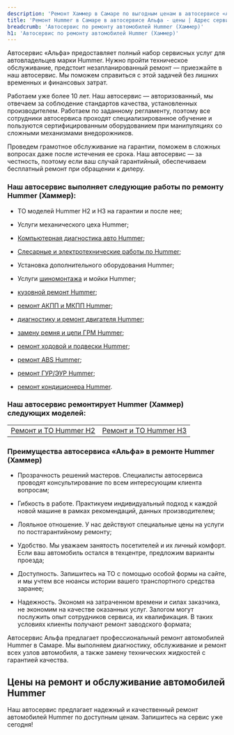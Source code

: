 ```yaml
---
description: 'Ремонт Хаммер в Самаре по выгодным ценам в автосервисе «Альфа». Приглашаем всех владельцев Hummer на техническое обслуживание!'
title: 'Ремонт Hummer в Самаре в автосервисе Альфа - цены | Адрес сервиса Хаммер'
breadcrumb: 'Автосервис по ремонту автомобилей Hummer (Хаммер)'
h1: 'Автосервис по ремонту автомобилей Hummer (Хаммер)'
---
```


<p>
	 Автосервис «Альфа» предоставляет полный набор сервисных услуг для автовладельцев марки Hummer. Нужно пройти техническое обслуживание, предстоит незапланированный ремонт — приезжайте в наш автосервис. Мы поможем справиться с этой задачей без лишних временных и финансовых затрат.
</p>
<p>
	 Работаем уже более 10 лет. Наш автосервис — авторизованный, мы отвечаем за соблюдение стандартов качества, установленных производителем. Работаем по заданному регламенту, поэтому все сотрудники автосервиса проходят специализированное обучение и пользуются сертифицированным оборудованием при манипуляциях со сложными механизмами внедорожников.
</p>
<p>
	 Проведем грамотное обслуживание на гарантии, поможем в сложных вопросах даже после истечения ее срока. Наш автосервис — за честность, поэтому если ваш случай гарантийный, обеспечиваем бесплатный ремонт при обращении к дилеру.
</p>
<h3>Наш автосервис выполняет следующие работы по ремонту Hummer (Хаммер):</h3>
<ul class="list">
		<li>
		<p>
			 ТО моделей Hummer H2 и H3 на гарантии и после нее;
		</p>
 </li>
		<li>
		<p>
			 Услуги механического цеха Hummer;
		</p>
 </li>
		<li>
		<p>
 <a href="/remont/hummer/kompyuternaya-diagnostika/">Компьютерная диагностика авто Hummer</a>;
		</p>
 </li>
		<li>
		<p>
			 <a href="/remont/hummer/diagnostika-i-ustranenie-problem-v-rabote-ehlektricheskoj-sistemy/">Слесарные и электротехнические работы по Hummer</a>;
		</p>
 </li>
		<li>
		<p>
			 Установка дополнительного оборудования Hummer;
		</p>
 </li>
		<li>
		<p>
			 Услуги <a href="/remont/hummer/shinomontazh/">шиномонтажа</a> и мойки Hummer;
		</p>
 </li>
		<li>
		<p>
 <a href="/remont/hummer/kuzovnoj-remont-i-pokraska-avtomobilya/">кузовной ремонт Hummer</a>;
		</p>
 </li>
		<li>
		<p>
 <a href="/remont/hummer/remont-akpp-i-mkpp/">ремонт АКПП и МКПП Hummer</a>;
		</p>
 </li>
		<li>
		<p>
 <a href="/remont/hummer/diagnostika-i-remont-dvigatelya/">диагностику и ремонт двигателя Hummer</a>;
		</p>
 </li>
		<li>
		<p>
 <a href="/remont/hummer/zamena-remnya-i-cepi-grm/">замену ремня и цепи ГРМ Hummer</a>;
		</p>
 </li>
		<li>
		<p>
 <a href="/remont/hummer/zamena-i-remont-hodovoj-chasti-i-podveski/">ремонт ходовой и подвески Hummer</a>;
		</p>
 </li>
		<li>
		<p>
 <a href="/remont/hummer/diagnostika-i-remont-abs/">ремонт ABS Hummer</a>;
		</p>
 </li>
		<li>
		<p>
 <a href="/remont/hummer/diagnostika-i-ustranenie-neispravnostej-v-rabote-gur-i-ehur/">ремонт ГУР/ЭУР Hummer</a>;
		</p>
 </li>
		<li>
		<p>
 <a href="/remont/hummer/diagnostika-i-remont-avtomobilnyh-kondicionerov/">ремонт кондиционера Hummer</a>.
		</p>
 </li>
	</ul>
<h3>Наш автосервис ремонтирует Hummer (Хаммер) следующих моделей:</h3>
<table>
	<tbody>
	<tr>
		<td>
 <a href="/remont/to/to_hummer_h2/">Ремонт и ТО Hummer H2</a><br />
		</td>
		<td>
 <a href="/remont/to/to_hummer_h3/">Ремонт и ТО Hummer H3</a><br />
		</td>
	</tr>
	</tbody>
	</table>
<h3>Преимущества автосервиса «Альфа» в ремонте Hummer (Хаммер)</h3>
<ul class="list">
		<li>
		<p>
			 Прозрачность решений мастеров. Специалисты автосервиса проводят консультирование по всем интересующим клиента вопросам;
		</p>
 </li>
		<li>
		<p>
			 Гибкость в работе. Практикуем индивидуальный подход к каждой новой машине в рамках рекомендаций, данных производителем;
		</p>
 </li>
		<li>
		<p>
			 Лояльное отношение. У нас действуют специальные цены на услуги по постгарантийному ремонту;
		</p>
 </li>
		<li>
		<p>
			 Удобство. Мы уважаем занятость посетителей и их личный комфорт. Если ваш автомобиль остался в техцентре, предложим варианты проезда;
		</p>
 </li>
		<li>
		<p>
			 Доступность. Запишитесь на ТО с помощью особой формы на сайте, и мы учтем все нюансы истории вашего транспортного средства заранее;
		</p>
 </li>
		<li>
		<p>
			 Надежность. Экономя на затраченном времени и силах заказчика, не экономим на качестве оказанных услуг. Залогом могут послужить опыт сотрудников сервиса, их квалификация. В таких условиях клиенты получают ремонт заводского формата;
		</p>
 </li>
	</ul>

Автосервис Альфа предлагает профессиональный ремонт автомобилей Hummer в Самаре. Мы выполняем диагностику, обслуживание и ремонт всех узлов автомобиля, а также замену технических жидкостей с гарантией качества.

<h2 class="mt-12 lg:mt-20">Цены на ремонт и обслуживание автомобилей Hummer</h2>

<Table data={priceData} popupText="Онлайн запись. <br />" />

<div class="mt-12 lg:mt-20"><RepairServices /></div>

Наш автосервис предлагает надежный и качественный ремонт автомобилей Hummer по доступным ценам. Запишитесь на сервис уже сегодня!
